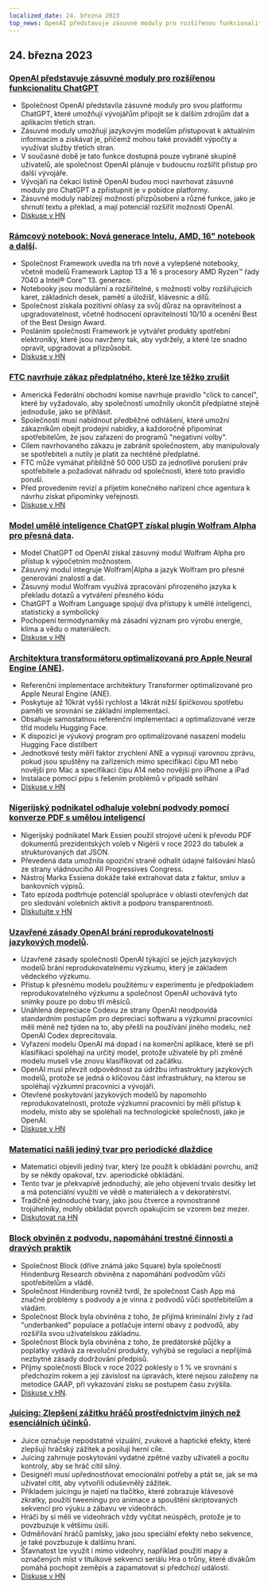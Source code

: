 ```yaml
---
localized_date: 24. března 2023
top_news: OpenAI představuje zásuvné moduly pro rozšířenou funkcionalitu ChatGPT
---
```




<CallToAction />

<Steps>

## 24. března 2023

### [OpenAI představuje zásuvné moduly pro rozšířenou funkcionalitu ChatGPT](https://openai.com/blog/chatgpt-plugins)

- Společnost OpenAI představila zásuvné moduly pro svou platformu ChatGPT, které umožňují vývojářům připojit se k dalším zdrojům dat a aplikacím třetích stran.
- Zásuvné moduly umožňují jazykovým modelům přistupovat k aktuálním informacím a získávat je, přičemž mohou také provádět výpočty a využívat služby třetích stran.
- V současné době je tato funkce dostupná pouze vybrané skupině uživatelů, ale společnost OpenAI plánuje v budoucnu rozšířit přístup pro další vývojáře.
- Vývojáři na čekací listině OpenAI budou moci navrhovat zásuvné moduly pro ChatGPT a zpřístupnit je v pobídce platformy.
- Zásuvné moduly nabízejí možnosti přizpůsobení a různé funkce, jako je shrnutí textu a překlad, a mají potenciál rozšířit možnosti OpenAI.
- [Diskuse v HN](http://news.ycombinator.com/item?id=35277677)

### [Rámcový notebook: Nová generace Intelu, AMD, 16" notebook a další](https://frame.work/).

- Společnost Framework uvedla na trh nové a vylepšené notebooky, včetně modelů Framework Laptop 13 a 16 s procesory AMD Ryzen™ řady 7040 a Intel® Core™ 13. generace.
- Notebooky jsou modulární a rozšiřitelné, s možností volby rozšiřujících karet, základních desek, pamětí a úložišť, klávesnic a dílů.
- Společnost získala pozitivní ohlasy za svůj důraz na opravitelnost a upgradovatelnost, včetně hodnocení opravitelnosti 10/10 a ocenění Best of the Best Design Award.
- Posláním společnosti Framework je vytvářet produkty spotřební elektroniky, které jsou navrženy tak, aby vydržely, a které lze snadno opravit, upgradovat a přizpůsobit.
- [Diskuse v HN](http://news.ycombinator.com/item?id=35277660)

### [FTC navrhuje zákaz předplatného, které lze těžko zrušit](https://www.theverge.com/2023/3/23/23652373/ftc-click-to-cancel-subscription-service-dark-patterns-ban)

- Americká Federální obchodní komise navrhuje pravidlo "click to cancel", které by vyžadovalo, aby společnosti umožnily ukončit předplatné stejně jednoduše, jako se přihlásit.
- Společnosti musí nabídnout předběžné odhlášení, které umožní zákazníkům obejít prodejní nabídky, a každoročně připomínat spotřebitelům, že jsou zařazeni do programů "negativní volby".
- Cílem navrhovaného zákazu je zabránit společnostem, aby manipulovaly se spotřebiteli a nutily je platit za nechtěné předplatné.
- FTC může vymáhat přibližně 50 000 USD za jednotlivé porušení práv spotřebitele a požadovat náhradu od společností, které toto pravidlo poruší.
- Před provedením revizí a přijetím konečného nařízení chce agentura k návrhu získat připomínky veřejnosti.
- [Diskuse v HN](http://news.ycombinator.com/item?id=35274519)

### [Model umělé inteligence ChatGPT získal plugin Wolfram Alpha pro přesná data](https://writings.stephenwolfram.com/2023/03/chatgpt-gets-its-wolfram-superpowers/).

- Model ChatGPT od OpenAI získal zásuvný modul Wolfram Alpha pro přístup k výpočetním možnostem.
- Zásuvný modul integruje Wolfram|Alpha a jazyk Wolfram pro přesné generování znalostí a dat.
- Zásuvný modul Wolfram využívá zpracování přirozeného jazyka k překladu dotazů a vytváření přesného kódu
- ChatGPT a Wolfram Language spojují dva přístupy k umělé inteligenci, statistický a symbolický
- Pochopení termodynamiky má zásadní význam pro výrobu energie, klima a vědu o materiálech.
- [Diskuse v HN](http://news.ycombinator.com/item?id=35277925)

### [Architektura transformátoru optimalizovaná pro Apple Neural Engine (ANE)](https://github.com/apple/ml-ane-transformers).

- Referenční implementace architektury Transformer optimalizované pro Apple Neural Engine (ANE).
- Poskytuje až 10krát vyšší rychlost a 14krát nižší špičkovou spotřebu paměti ve srovnání se základní implementací.
- Obsahuje samostatnou referenční implementaci a optimalizované verze tříd modelu Hugging Face.
- K dispozici je výukový program pro optimalizované nasazení modelu Hugging Face distilbert
- Jednotkové testy měří faktor zrychlení ANE a vypisují varovnou zprávu, pokud jsou spuštěny na zařízeních mimo specifikaci čipu M1 nebo novější pro Mac a specifikaci čipu A14 nebo novější pro iPhone a iPad
- Instalace pomocí pipu s řešením problémů v případě selhání
- [Diskuse v HN](http://news.ycombinator.com/item?id=35282325)

### [Nigerijský podnikatel odhaluje volební podvody pomocí konverze PDF s umělou inteligencí](https://markessien.com/posts/drama_of_transcription/)

- Nigerijský podnikatel Mark Essien použil strojové učení k převodu PDF dokumentů prezidentských voleb v Nigérii v roce 2023 do tabulek a strukturovaných dat JSON.
- Převedená data umožnila opoziční straně odhalit údajné falšování hlasů ze strany vládnoucího All Progressives Congress.
- Nástroj Marka Essiena dokáže také extrahovat data z faktur, smluv a bankovních výpisů.
- Tato epizoda podtrhuje potenciál spolupráce v oblasti otevřených dat pro sledování volebních aktivit a podporu transparentnosti.
- [Diskutujte v HN](http://news.ycombinator.com/item?id=35272227)

### [Uzavřené zásady OpenAI brání reprodukovatelnosti jazykových modelů](https://aisnakeoil.substack.com/p/openais-policies-hinder-reproducible).

- Uzavřené zásady společnosti OpenAI týkající se jejich jazykových modelů brání reprodukovatelnému výzkumu, který je základem vědeckého výzkumu.
- Přístup k přesnému modelu použitému v experimentu je předpokladem reprodukovatelného výzkumu a společnost OpenAI uchovává tyto snímky pouze po dobu tří měsíců.
- Unáhlená depreciace Codexu ze strany OpenAI neodpovídá standardním postupům pro depreciaci softwaru a výzkumní pracovníci měli méně než týden na to, aby přešli na používání jiného modelu, než OpenAI Codex deprecitovala.
- Vyřazení modelu OpenAI má dopad i na komerční aplikace, které se při klasifikaci spoléhají na určitý model, protože uživatelé by při změně modelu museli vše znovu klasifikovat od začátku.
- OpenAI musí převzít odpovědnost za údržbu infrastruktury jazykových modelů, protože se jedná o klíčovou část infrastruktury, na kterou se spoléhají výzkumní pracovníci a vývojáři.
- Otevřené poskytování jazykových modelů by napomohlo reprodukovatelnosti, protože výzkumní pracovníci by měli přístup k modelu, místo aby se spoléhali na technologické společnosti, jako je OpenAI.
- [Diskuse v HN](http://news.ycombinator.com/item?id=35269304)

### [Matematici našli jediný tvar pro periodické dlaždice](https://www.newscientist.com/article/2365363-mathematicians-discover-shape-that-can-tile-a-wall-and-never-repeat/)

- Matematici objevili jediný tvar, který lze použít k obkládání povrchu, aniž by se někdy opakoval, tzv. aperiodické obkládání.
- Tento tvar je překvapivě jednoduchý, ale jeho objevení trvalo desítky let a má potenciální využití ve vědě o materiálech a v dekoratérství.
- Tradičně jednoduché tvary, jako jsou čtverce a rovnostranné trojúhelníky, mohly obkládat povrch opakujícím se vzorem bez mezer.
- [Diskutovat na HN](http://news.ycombinator.com/item?id=35273707)

### [Block obviněn z podvodu, napomáhání trestné činnosti a dravých praktik](https://hindenburgresearch.com/block/)

- Společnost Block (dříve známá jako Square) byla společností Hindenburg Research obviněna z napomáhání podvodům vůči spotřebitelům a vládě.
- Společnost Hindenburg rovněž tvrdí, že společnost Cash App má značné problémy s podvody a je vinna z podvodů vůči spotřebitelům a vládám.
- Společnost Block byla obviněna z toho, že přijímá kriminální živly z řad "underbanked" populace a potlačuje interní obavy z podvodů, aby rozšířila svou uživatelskou základnu.
- Společnost Block byla obviněna z toho, že predátorské půjčky a poplatky vydává za revoluční produkty, vyhýbá se regulaci a nepřijímá nezbytné zásady dodržování předpisů.
- Příjmy společnosti Block v roce 2022 poklesly o 1 % ve srovnání s předchozím rokem a její závislost na úpravách, které nejsou založeny na metodice GAAP, při vykazování zisku se postupem času zvýšila.
- [Diskuse v HN](http://news.ycombinator.com/item?id=35273782).

### [Juicing: Zlepšení zážitku hráčů prostřednictvím jiných než esenciálních účinků](https://garden.bradwoods.io/notes/design/juice).

- Juice označuje nepodstatné vizuální, zvukové a haptické efekty, které zlepšují hráčský zážitek a posilují herní cíle.
- Juicing zahrnuje poskytování vydatné zpětné vazby uživateli a pocitu kontroly, aby se hráč cítil silný.
- Designéři musí upřednostňovat emocionální potřeby a ptát se, jak se má uživatel cítit, aby vytvořili oduševnělý zážitek.
- Příkladem juicingu je najetí na tlačítko, které zobrazuje klávesové zkratky, použití tweeningu pro animace a spouštění skriptovaných sekvencí pro výuku a zábavu ve videohrách.
- Hráči by si měli ve videohrách vždy vyčítat neúspěch, protože je to povzbuzuje k většímu úsilí.
- Odměňování hráčů pamlsky, jako jsou speciální efekty nebo sekvence, je také povzbuzuje k dalšímu hraní.
- Šťavnatost lze využít i mimo videohry, například použití mapy a označených míst v titulkové sekvenci seriálu Hra o trůny, které divákům pomáhá pochopit zeměpis a zapamatovat si předchozí události.
- [Diskuse v HN](http://news.ycombinator.com/item?id=35273139)

</Steps>
